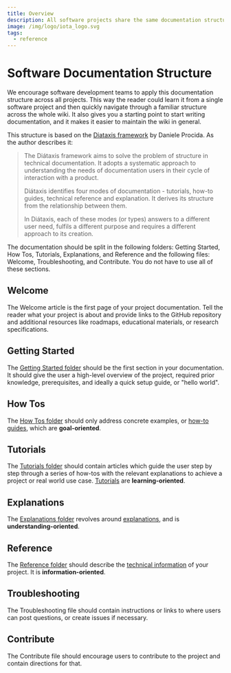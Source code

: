 ```yaml
---
title: Overview
description: All software projects share the same documentation structure on IOTA Wiki.
image: /img/logo/iota_logo.svg
tags:
  - reference
---
```


# Software Documentation Structure

We encourage software development teams to apply this documentation structure across all projects. This way the reader could learn it from a single software project and then quickly navigate through a familiar structure across the whole wiki. It also gives you a starting point to start writing documentation, and it makes it easier to maintain the wiki in general.

This structure is based on the [Diataxis framework](https://diataxis.fr/) by Daniele Procida. As the author describes it:

> The Diátaxis framework aims to solve the problem of structure in technical documentation. It adopts a systematic approach to understanding the needs of documentation users in their cycle of interaction with a product.
>
> Diátaxis identifies four modes of documentation - tutorials, how-to guides, technical reference and explanation. It derives its structure from the relationship between them.
>
> In Diátaxis, each of these modes (or types) answers to a different user need, fulfils a different purpose and requires a different approach to its creation.

The documentation should be split in the following folders: Getting Started, How Tos, Tutorials, Explanations, and Reference and the following files: Welcome, Troubleshooting, and Contribute. You do not have to use all of these sections.

## Welcome

The Welcome article is the first page of your project documentation. Tell the reader what your project is about and provide links to the GitHub repository and additional resources like roadmaps, educational materials, or research specifications.

## Getting Started

The [Getting Started folder](getting_started.md) should be the first section in your documentation. It should give the user a high-level overview of the project, required prior knowledge, prerequisites, and ideally a quick setup guide, or "hello world".

## How Tos

The [How Tos folder](how_tos.md) should only address concrete examples, or [how-to guides](https://diataxis.fr/how-to-guides/), which are **goal-oriented**.

## Tutorials

The [Tutorials folder](tutorials.md) should contain articles which guide the user step by step through a series of how-tos with the relevant explanations to achieve a project or real world use case. [Tutorials](https://diataxis.fr/tutorials/) are **learning-oriented**.

## Explanations

The [Explanations folder](explanations.md) revolves around [explanations](https://diataxis.fr/explanation/), and is **understanding-oriented**.

## Reference

The [Reference folder](reference.md) should describe the [technical information](https://diataxis.fr/reference/) of your project. It is **information-oriented**.

## Troubleshooting

The Troubleshooting file should contain instructions or links to where users can post questions, or create issues if necessary.

## Contribute

The Contribute file should encourage users to contribute to the project and contain directions for that.

